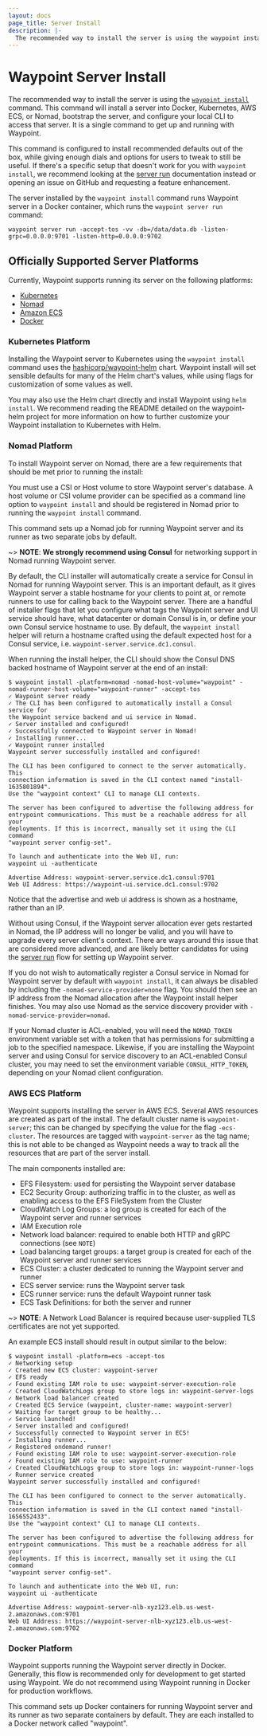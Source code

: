 ```yaml
---
layout: docs
page_title: Server Install
description: |-
  The recommended way to install the server is using the waypoint install command. This command will install a server into Docker, Kubernetes, AWS ECS, or Nomad, bootstrap the server, and configure your local CLI to access that server. It is a single command to get up and running with Waypoint.
---
```


# Waypoint Server Install

The recommended way to install the server is using the
[`waypoint install`](/commands/install) command.
This command will install a server into Docker, Kubernetes, AWS ECS, or Nomad,
bootstrap the server, and configure your local CLI to access that server.
It is a single command to get up and running with Waypoint.

This command is configured to install recommended defaults out of the box, while
giving enough dials and options for users to tweak to still be useful. If there's
a specific setup that doesn't work for you with `waypoint install`, we recommend
looking at the [server run](/docs/server/run) documentation instead or opening
an issue on GitHub and requesting a feature enhancement.

The server installed by the `waypoint install` command runs Waypoint
server in a Docker container, which runs the `waypoint server run`
command:

```shell-session
waypoint server run -accept-tos -vv -db=/data/data.db -listen-grpc=0.0.0.0:9701 -listen-http=0.0.0.0:9702
```

## Officially Supported Server Platforms

Currently, Waypoint supports running its server on the following platforms:

- [Kubernetes](/docs/server/install#kubernetes-platform)
- [Nomad](/docs/server/install#nomad-platform)
- [Amazon ECS](/docs/server/install#aws-ecs-platform)
- [Docker](/docs/server/install#docker-platform)

### Kubernetes Platform

Installing the Waypoint server to Kubernetes using the `waypoint install` command
uses the [hashicorp/waypoint-helm](https://github.com/hashicorp/waypoint-helm)
chart. Waypoint install will set sensible defaults for many of the Helm chart's
values, while using flags for customization of some values as well.

You may also use the Helm chart directly and install Waypoint using `helm install`.
We recommend reading the README detailed on the waypoint-helm project for more
information on how to further customize your Waypoint installation to Kubernetes
with Helm.

### Nomad Platform

To install Waypoint server on Nomad, there are a few requirements that should be
met prior to running the install:

You must use a CSI or Host volume to store Waypoint server's database. A host volume
or CSI volume provider can be specified as a command line option to `waypoint install` and
should be registered in Nomad prior to running the `waypoint install` command.

This command sets up a Nomad job for running Waypoint server and its
runner as two separate jobs by default.

~> **NOTE**: **We strongly recommend using Consul** for networking support in Nomad running Waypoint server.

By default, the CLI installer will automatically create a service for Consul in
Nomad for running Waypoint server. This is an important default, as it gives
Waypoint server a stable hostname for your clients to point at, or remote
runners to use for calling back to the Waypoint server. There are a handful of
installer flags that let you configure what tags the Waypoint server and UI
service should have, what datacenter or domain Consul is in, or
define your own Consul service hostname to use. By default, the
`waypoint install` helper will return a hostname crafted using the default
expected host for a Consul service, i.e. `waypoint-server.service.dc1.consul`.

When running the install helper, the CLI should show the Consul DNS backed hostname of Waypoint
server at the end of an install:

```shell-session
$ waypoint install -platform=nomad -nomad-host-volume="waypoint" -nomad-runner-host-volume="waypoint-runner" -accept-tos
✓ Waypoint server ready
✓ The CLI has been configured to automatically install a Consul service for
the Waypoint service backend and ui service in Nomad.
✓ Server installed and configured!
✓ Successfully connected to Waypoint server in Nomad!
✓ Installing runner...
✓ Waypoint runner installed
Waypoint server successfully installed and configured!

The CLI has been configured to connect to the server automatically. This
connection information is saved in the CLI context named "install-1635801894".
Use the "waypoint context" CLI to manage CLI contexts.

The server has been configured to advertise the following address for
entrypoint communications. This must be a reachable address for all your
deployments. If this is incorrect, manually set it using the CLI command
"waypoint server config-set".

To launch and authenticate into the Web UI, run:
waypoint ui -authenticate

Advertise Address: waypoint-server.service.dc1.consul:9701
Web UI Address: https://waypoint-ui.service.dc1.consul:9702
```

Notice that the advertise and web ui address is shown as a hostname, rather than an IP.

Without using Consul, if the Waypoint server allocation ever gets restarted in Nomad, the IP
address will no longer be valid, and you will have to upgrade every server client's context.
There are ways around this issue that are considered more advanced, and are likely
better candidates for using the [server run](/docs/server/run) flow for setting
up Waypoint server.

If you do not wish to automatically register a Consul service in Nomad for
Waypoint server by default with `waypoint install`, it can always be disabled
by including the `-nomad-service-provider=none` flag. You should then see
an IP address from the Nomad allocation after the Waypoint install helper finishes.
You may also use Nomad as the service discovery provider with `-nomad-service-provider=nomad`.

If your Nomad cluster is ACL-enabled, you will need the `NOMAD_TOKEN` environment variable
set with a token that has permissions for submitting a job to the specified namespace.
Likewise, if you are installing the Waypoint server and using Consul for service
discovery to an ACL-enabled Consul cluster, you may need to set the environment
variable `CONSUL_HTTP_TOKEN`, depending on your Nomad client configuration.

### AWS ECS Platform

Waypoint supports installing the server in AWS ECS. Several AWS resources are created
as part of the install. The default cluster name is `waypoint-server`; this can
be changed by specifying the value for the flag `-ecs-cluster`. The resources
are tagged with `waypoint-server` as the tag name; this is not able to be changed
as Waypoint needs a way to track all the resources that are part of the server install.

The main components installed are:

- EFS Filesystem: used for persisting the Waypoint server database
- EC2 Security Group: authorizing traffic in to the cluster, as well as enabling access to the EFS FileSystem from the Cluster
- CloudWatch Log Groups: a log group is created for each of the Waypoint server and runner services
- IAM Execution role
- Network load balancer: required to enable both HTTP and gRPC connections (see `NOTE`)
- Load balancing target groups: a target group is created for each of the Waypoint server and runner services
- ECS Cluster: a cluster dedicated to running the Waypoint server and runner
- ECS server service: runs the Waypoint server task
- ECS runner service: runs the default Waypoint runner task
- ECS Task Definitions: for both the server and runner

~> **NOTE**: A Network Load Balancer is required because user-supplied TLS certificates are not yet supported.

An example ECS install should result in output similar to the below:

```shell-session
$ waypoint install -platform=ecs -accept-tos
✓ Networking setup
✓ Created new ECS cluster: waypoint-server
✓ EFS ready
✓ Found existing IAM role to use: waypoint-server-execution-role
✓ Created CloudWatchLogs group to store logs in: waypoint-server-logs
✓ Network load balancer created
✓ Created ECS Service (waypoint, cluster-name: waypoint-server)
✓ Waiting for target group to be healthy...
✓ Service launched!
✓ Server installed and configured!
✓ Successfully connected to Waypoint server in ECS!
✓ Installing runner...
✓ Registered ondemand runner!
✓ Found existing IAM role to use: waypoint-server-execution-role
✓ Found existing IAM role to use: waypoint-runner
✓ Created CloudWatchLogs group to store logs in: waypoint-runner-logs
✓ Runner service created
Waypoint server successfully installed and configured!

The CLI has been configured to connect to the server automatically. This
connection information is saved in the CLI context named "install-1656552433".
Use the "waypoint context" CLI to manage CLI contexts.

The server has been configured to advertise the following address for
entrypoint communications. This must be a reachable address for all your
deployments. If this is incorrect, manually set it using the CLI command
"waypoint server config-set".

To launch and authenticate into the Web UI, run:
waypoint ui -authenticate

Advertise Address: waypoint-server-nlb-xyz123.elb.us-west-2.amazonaws.com:9701
Web UI Address: https://waypoint-server-nlb-xyz123.elb.us-west-2.amazonaws.com:9702
```

### Docker Platform

Waypoint supports running the Waypoint server directly in Docker. Generally, this flow
is recommended only for development to get started using Waypoint. We do not
recommend using Waypoint running in Docker for production workflows.

This command sets up Docker containers for running Waypoint server and its
runner as two separate containers by default. They are each installed to a Docker
network called "waypoint".
